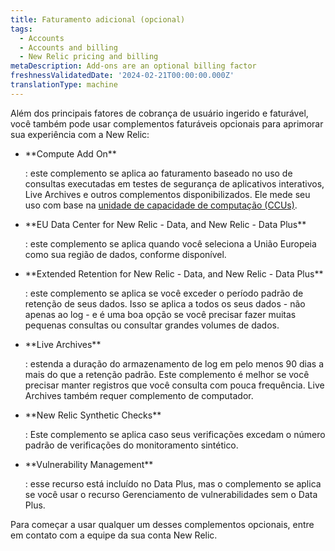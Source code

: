 ```yaml
---
title: Faturamento adicional (opcional)
tags:
  - Accounts
  - Accounts and billing
  - New Relic pricing and billing
metaDescription: Add-ons are an optional billing factor
freshnessValidatedDate: '2024-02-21T00:00:00.000Z'
translationType: machine
---
```


Além dos principais fatores de cobrança de usuário ingerido e faturável, você também pode usar complementos faturáveis opcionais para aprimorar sua experiência com a New Relic:

* <DNT>
    **Compute Add On**
  </DNT>

  : este complemento se aplica ao faturamento baseado no uso de consultas executadas em testes de segurança de aplicativos interativos, Live Archives e outros complementos disponibilizados. Ele mede seu uso com base na [unidade de capacidade de computação (CCUs)](/docs/licenses/license-information/product-definitions/new-relic-one-pricing-definitions#compute-capacity-unit).

* <DNT>
    **EU Data Center for New Relic - Data, and New Relic - Data Plus**
  </DNT>

  : este complemento se aplica quando você seleciona a União Europeia como sua região de dados, conforme disponível.

* <DNT>
    **Extended Retention for New Relic - Data, and New Relic - Data Plus**
  </DNT>

  : este complemento se aplica se você exceder o período padrão de retenção de seus dados. Isso se aplica a todos os seus dados - não apenas ao log - e é uma boa opção se você precisar fazer muitas pequenas consultas ou consultar grandes volumes de dados.

* <DNT>
    **Live Archives**
  </DNT>

  : estenda a duração do armazenamento de log em pelo menos 90 dias a mais do que a retenção padrão. Este complemento é melhor se você precisar manter registros que você consulta com pouca frequência. Live Archives também requer complemento de computador.

* <DNT>
    **New Relic Synthetic Checks**
  </DNT>

  : Este complemento se aplica caso seus verificações excedam o número padrão de verificações do monitoramento sintético.

* <DNT>
    **Vulnerability Management**
  </DNT>

  : esse recurso está incluído no Data Plus, mas o complemento se aplica se você usar o recurso Gerenciamento de vulnerabilidades sem o Data Plus.

Para começar a usar qualquer um desses complementos opcionais, entre em contato com a equipe da sua conta New Relic.
